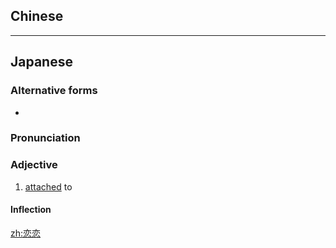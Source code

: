 {{also|戀戀}}
==Chinese==
{{zh-see|戀戀}}

----

==Japanese==
{{ja-kanjitab|れん|れん|yomi=o}}

===Alternative forms===
* {{l/ja|恋々}}

===Pronunciation===
{{ja-pron|れんれん|y=o}}

===Adjective===
{{ja-adj|れんれん|infl=tari|kyu=戀戀}}

# [[attached]] to
#: {{ja-x|人に恋恋とする|ひと に れんれん と する|to be deeply attached to a person}}

====Inflection====
{{ja-na|れんれん}}

[[zh:恋恋]]